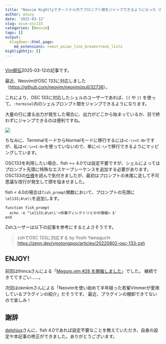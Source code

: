 ```yaml
---
title: "Neovim Nightlyでターミナル内でプロンプト間をジャンプできるようになった（OSC133）"
author: atusy
date: '2025-03-12'
slug: nvim-osc133
categories: [Neovim]
tags: []
output:
  blogdown::html_page:
    md_extensions: +east_asian_line_breaks+task_lists
highlighhtjs: []
---
```


```r
```

[Vim駅伝](https://vim-jp.org/ekiden/)2025-03-12の記事です。


最近、NeovimがOSC 133に対応しました（<https://github.com/neovim/neovim/pull/32736>）。

これにより、OSC 133に対応したシェルのユーザーであれば、`[[` や `]]` を使って、`:terminal`内のシェルプロンプト間をジャンプできるようになります。

大量の行に渡る出力が発生した場合に、出力がどこから始まっているか、目で終わずにジャンプできるのは便利ですね。

![](./images/demo.gif)

ちなみに、TerminalモードからNormalモードに移行するには`<C-\><C-N>`ですが、私は`<C-\><C-O>`を使っていないので、単に`<C-\>`で移行できるようにマッピングしています。

OSC133を利用したい場合、fish >= 4.0では設定不要ですが、シェルによってはプロンプト先頭に特殊なエスケープシーケンスを追加する必要があります。
OSC133の[仕様](https://gitlab.freedesktop.org/Per_Bothner/specifications/blob/master/proposals/semantic-prompts.md)を読んで気付きましたが、最初はプロンプトの末尾に足して不可思議な改行が発生して頭を悩ませました。

fish < 4.0の場合は`fish_prompt`関数において、プロンプトの先頭に`\e]133;A\e\\`を追加します。

``` fish
function fish_prompt
  echo -e "\e]133;A\e\\'<作業ディレクトリとかの情報> $'
end
```

Zshユーザーは以下の記事を参考にするとよさそうです。

> zshでOSC 133に対応する by Yoshi Yamaguchi \
> <https://zenn.dev/ymotongpoo/articles/20220802-osc-133-zsh>


## ENJOY!

前回はthincaさんによる「[Meguro.vim #28 を開催しました](https://thinca.hatenablog.com/entry/2025/03/megurovim-28)」でした。
継続できててすごい……。

次回はokmkmさんによる「Neovimを使い始めて半年経った若輩Vimmerが愛用しているプラグインの紹介」だそうです。
最近、プラグインの棚卸できてないので楽しみ！

## 謝辞

[delphius](https://x.com/delphinus35)さんに、fish 4.0であれば設定不要なことを教えていただき、自身の設定や本記事の修正ができました。ありがとうございます。

